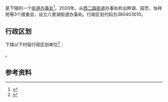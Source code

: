 {{中国乡级行政区|36/04/03/006/000
| 政府驻地 = 怡祥苑居委会
}}

'''{{PAGENAMEBASE}}'''是{{PRC admin/fullname|36/04/03/006/000|3}}下辖的一个[[街道办事处|街道办事处]]<ref>{{PRC admin/ref sgc|{{PRC admin/parent|36/04/03/006/000}}}}</ref>。2020年，从[[西二路街道|西二路街道]]办事处析出畔湖、园艺、怡祥苑等3个居委会，设立八里湖街道办事处。行政区划代码为360403010。

== 行政区划 ==
{{PAGENAMEBASE}}下辖以下村级行政区划单位<ref>{{PRC admin/ref sgc|36/04/03/006/000}}</ref>：

{{PRC admin/children|36/04/03/006/000}}。

== 参考资料 ==
{{reflist}}

{{PRC admin/navcat|36/04/03/006/000}}